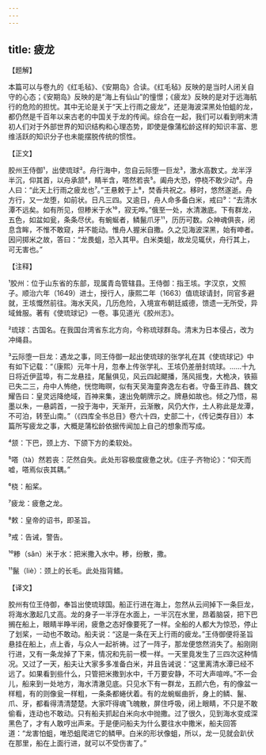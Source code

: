 ```yaml
---
---
---
```

title: 疲龙
---




【题解】


本篇可以与卷九的《红毛毡》、《安期岛》合读。《红毛毡》反映的是当时人闭关自守的心态；《安期岛》反映的是“海上有仙山”的憧憬；《疲龙》反映的是对于远海航行的危险的担忧。其中无论是关于“天上行雨之疲龙”，还是海波深黑处怕蛆的龙，都仍然是千百年以来古老的中国关于龙的传闻。综合在一起，我们可以看到明末清初人们对于外部世界的知识结构和心理态势，即使是像蒲松龄这样的知识丰富、思维活跃的知识分子也未能摆脱传统的惯性。

【正文】

胶州王侍御¹，出使琉球²。舟行海中，忽自云际堕一巨龙³，激水高数丈。龙半浮半沉，仰其首，以舟承颔⁴，睛半含，嗒然若丧⁵。阖舟大恐，停桡不敢少动⁶。舟人曰：“此天上行雨之疲龙也⁷。”王悬敕于上⁸，焚香共祝之。移时，悠然遂逝。舟方行，又一龙堕，如前状。日凡三四。又逾日，舟人命多备白米，戒曰⁹：“去清水潭不远矣。如有所见，但糁米于水¹⁰，寂无哗。”俄至一处，水清澈底。下有群龙，五色，如盆如瓮，条条尽伏。有蜿蜒者，鳞鬣爪牙¹¹，历历可数。众神魂俱丧，闭息含眸，不惟不敢窥，并不能动。惟舟人握米自撒。久之见海波深黑，始有呻者。因问掷米之故，答曰：“龙畏蛆，恐入其甲。白米类蛆，故龙见辄伏，舟行其上，可无害也。”





【注释】


¹胶州：位于山东省的东部，现属青岛管辖县。王侍御：指王垓。字汉京，文照子。顺治六年（1649）进士，授行人，康熙二年（1663）值琉球请封，同官多避就，王垓慨然前往。海水天风，几历危险，入境宣布朝廷威德，馈遗一无所受，异域耸服。著有《使琉球记》一卷。事见道光《胶州志》。

²琉球：古国名。在我国台湾省东北方向，今称琉球群岛。清末为日本侵占，改为冲绳县。

³云际堕一巨龙：遇龙之事，同王侍御一起出使琉球的张学礼在其《使琉球记》中有如下记载：“（康熙）元年十月，忽奉上传张学礼、王垓仍差册封琉球。……十九日将近伊蓝埠，有二龙悬挂，尾鬣俱见，风云四起飃播，荡风摇曳，大桅决，铁箍已失二三，舟中人怖绝，恍惚晦暝，似有天吴海童奔逸左右者。守备王祚昌、魏文耀告曰：皇灵远降绝域，百神来集，速出免朝牌示之。牌悬如故也。倾之乃悟，易墨以朱，一悬鹢首，一投于海中，天渐开，云渐散，风仍大作，土人称此是龙潭，不可泊，转至山南。”（《四库全书总目》卷六十四，史部二十，《传记类存目》）本篇所写疲龙之事，大概是蒲松龄依据传闻加上自己的想象而写成。

⁴颔：下巴，颈上方、下颌下方的柔软处。

⁵嗒（tà）然若丧：茫然自失。此处形容极度疲惫之状。《庄子·齐物论》：“仰天而嘘，嗒焉似丧其耦。”

⁶桡：船桨。

⁷疲龙：疲惫之龙。

⁸敕：皇帝的诏书，即圣旨。

⁹戒：告诫，警告。

¹⁰糁（sǎn）米于水：把米撒入水中。糁，纷散，撒。

¹¹鬣（liè）：颈上的长毛。此处指背鳍。





【译文】


胶州有位王侍御，奉旨出使琉球国。船正行进在海上，忽然从云间掉下一条巨龙，将海水激起几丈高。龙的身子一半浮在水面上，一半沉在水里，昂着脑袋，把下巴搁在船上，眼睛半睁半闭，疲惫之态好像要死了一样。全船的人都大为惊恐，停止了划桨，一动也不敢动。船夫说：“这是一条在天上行雨的疲龙。”王侍御便将圣旨悬挂在船上，点上香，与众人一起祈祷。过了一阵子，那龙便悠然消失了。船刚刚行进，又有一条龙掉了下来，情况和先前一模一样。一天里竟发生了三四次这种情况。又过了一天，船夫让大家多多准备白米，并且告诫说：“这里离清水潭已经不远了。如果看到些什么，只管把米撒到水中，千万要安静，不可大声喧哗。”不一会儿，船来到一处地方，海水清澈见底。只见水下有一群龙，五颜六色，有的像盆一样粗，有的则像瓮一样粗，一条条都蜷伏着。有的龙蜿蜒曲折，身上的鳞、鬣、爪、牙，都看得清清楚楚。大家吓得魂飞魄散，屏住呼吸，闭上眼睛，不只是不敢偷看，连动也不敢动。只有船夫抓起白米向水中抛撒。过了很久，见到海水变成深黑色了，才有人敢哼出声来。于是便问船夫为什么要往水中撒米，船夫回答道：“龙害怕蛆，唯恐蛆爬进它的鳞甲。白米的形状像蛆，所以，龙一见就会趴伏在那里，船在上面行进，就可以不受伤害了。”